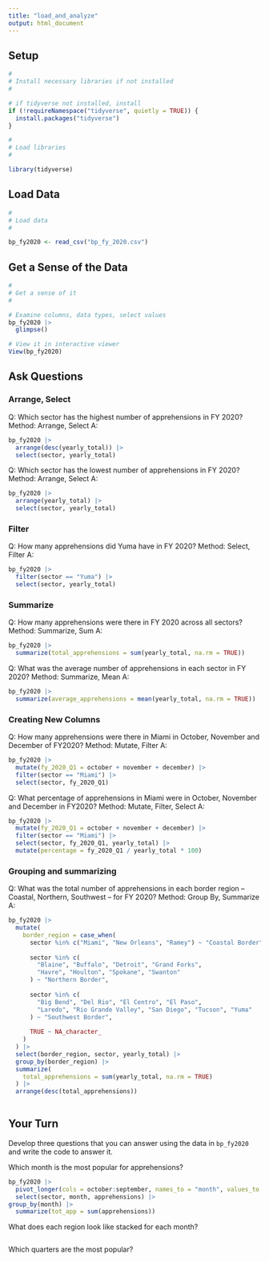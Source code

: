 ```yaml
---
title: "load_and_analyze"
output: html_document
---
```


## Setup

```r
#
# Install necessary libraries if not installed
#

# if tidyverse not installed, install
if (!requireNamespace("tidyverse", quietly = TRUE)) {
  install.packages("tidyverse")
}

#
# Load libraries
#

library(tidyverse)

```

## Load Data

```r
#
# Load data
#

bp_fy2020 <- read_csv("bp_fy_2020.csv")

```

## Get a Sense of the Data

```r
#
# Get a sense of it
#

# Examine columns, data types, select values
bp_fy2020 |>
  glimpse()

# View it in interactive viewer
View(bp_fy2020)

```

## Ask Questions

### Arrange, Select

Q: Which sector has the highest number of apprehensions in FY 2020? Method: Arrange, Select A:

```r

bp_fy2020 |>
  arrange(desc(yearly_total)) |> 
  select(sector, yearly_total)

```

Q: Which sector has the lowest number of apprehensions in FY 2020? Method: Arrange, Select A:

```r

bp_fy2020 |>
  arrange(yearly_total) |> 
  select(sector, yearly_total)

```

### Filter

Q: How many apprehensions did Yuma have in FY 2020? Method: Select, Filter A:

```r

bp_fy2020 |>
  filter(sector == "Yuma") |> 
  select(sector, yearly_total)

```

### Summarize

Q: How many apprehensions were there in FY 2020 across all sectors? Method: Summarize, Sum A:

```r

bp_fy2020 |>
  summarize(total_apprehensions = sum(yearly_total, na.rm = TRUE))

```

Q: What was the average number of apprehensions in each sector in FY 2020? Method: Summarize, Mean A:

```r
bp_fy2020 |>
  summarize(average_apprehensions = mean(yearly_total, na.rm = TRUE))

```

### Creating New Columns

Q: How many apprehensions were there in Miami in October, November and December of FY2020? Method: Mutate, Filter A:

```r

bp_fy2020 |>
  mutate(fy_2020_Q1 = october + november + december) |>
  filter(sector == "Miami") |> 
  select(sector, fy_2020_Q1)


```

Q: What percentage of apprehensions in Miami were in October, November and December in FY2020? Method: Mutate, Filter, Select A:

```r

bp_fy2020 |>
  mutate(fy_2020_Q1 = october + november + december) |>
  filter(sector == "Miami") |> 
  select(sector, fy_2020_Q1, yearly_total) |>
  mutate(percentage = fy_2020_Q1 / yearly_total * 100)


```

### Grouping and summarizing

Q: What was the total number of apprehensions in each border region -- Coastal, Northern, Southwest -- for FY 2020? Method: Group By, Summarize A:

```r
bp_fy2020 |>
  mutate(
    border_region = case_when(
      sector %in% c("Miami", "New Orleans", "Ramey") ~ "Coastal Border",
      
      sector %in% c(
        "Blaine", "Buffalo", "Detroit", "Grand Forks",
        "Havre", "Houlton", "Spokane", "Swanton"
      ) ~ "Northern Border",
      
      sector %in% c(
        "Big Bend", "Del Rio", "El Centro", "El Paso",
        "Laredo", "Rio Grande Valley", "San Diego", "Tucson", "Yuma"
      ) ~ "Southwest Border",
      
      TRUE ~ NA_character_
    )
  ) |>
  select(border_region, sector, yearly_total) |>
  group_by(border_region) |>
  summarize(
    total_apprehensions = sum(yearly_total, na.rm = TRUE)
  ) |>
  arrange(desc(total_apprehensions))
  
```

## Your Turn

Develop three questions that you can answer using the data in `bp_fy2020` and write the code to answer it.

Which month is the most popular for apprehensions?

```r
bp_fy2020 |> 
  pivot_longer(cols = october:september, names_to = "month", values_to = "apprehensions") |> 
  select(sector, month, apprehensions) |> 
group_by(month) |> 
  summarize(tot_app = sum(apprehensions))

```

What does each region look like stacked for each month?

```r


```

Which quarters are the most popular?

```r


```